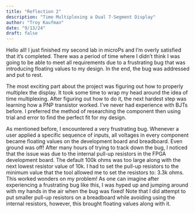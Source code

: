 ```yaml
---
title: "Reflection 2"
description: "Time Multiplexing a Dual 7-Segment Display"
author: "Troy Kaufman"
date: "9/13/24"
draft: false
---
```


Hello all! I just finished my second lab in microPs and I'm overly satisfied that it's completed. There was a period of time 
where I didn't think I was going to be able to meet all requirements due to a frustrating bug that was introducing floating values
to my design. In the end, the bug was addressed and put to rest. 

The most exciting part about the project was figuring out how to properly multiplex the display. It took some time to wrap my head around the idea of time multiplexing. After figuring out how to do it, the next hardest step was learning how a PNP transistor worked. I've never had experience with BJTs before. I preferred the method of researching the component then using trial and error to find the perfect fit for my design. 

As mentioned before, I encountered a very frustrating bug. Whenever a user applied a specific sequence of inputs, all voltages in every component became floating values on the development board and breadboard. Even ground was off! After many hours of trying to track down the bug, I noticed that the issue was due to the internal pull-up resistors in the FPGA development board. The default 100k ohms was too large along with the next lowest resistor value of 10k. I had to set the pull-up resistors to the minimum value that the tool allowed me to set the resistors to: 3.3k ohms. This worked wonders on my problem! As one can imagine after experiencing a frustrating bug like this, I was hyped up and jumping around with my hands in the air when the bug was fixed! Note that I did attempt to put smaller pull-up resistors on a breadboard while avoiding using the internal resistors, however, this brought floating values along with it. 